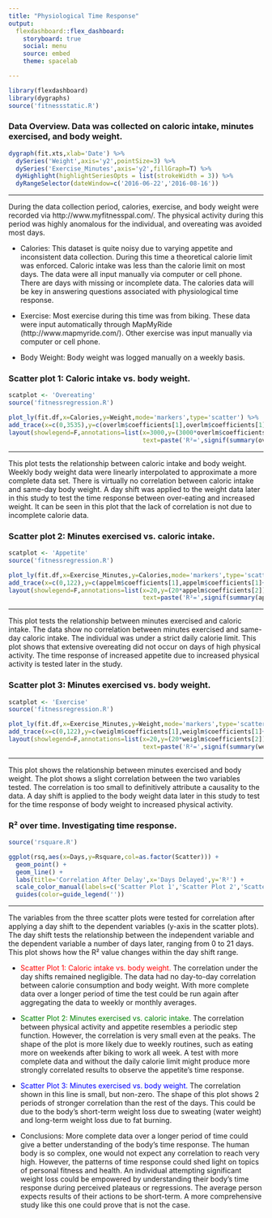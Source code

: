 ---
title: "Physiological Time Response"
output: 
  flexdashboard::flex_dashboard:
    storyboard: true
    social: menu
    source: embed
    theme: spacelab

---

```{r setup, include=FALSE}
library(flexdashboard)
library(dygraphs)
source('fitnessstatic.R')
```


### Data Overview. Data was collected on caloric intake, minutes exercised, and body weight.

```{r,echo=FALSE}
dygraph(fit.xts,xlab='Date') %>%
  dySeries('Weight',axis='y2',pointSize=3) %>%
  dySeries('Exercise_Minutes',axis='y2',fillGraph=T) %>%
  dyHighlight(highlightSeriesOpts = list(strokeWidth = 3)) %>%
  dyRangeSelector(dateWindow=c('2016-06-22','2016-08-16'))

```

***

During the data collection period, calories, exercise, and body weight were recorded via http://www.myfitnesspal.com/. The physical activity during this period was highly anomalous for the individual, and overeating was avoided most days.

- Calories: This dataset is quite noisy due to varying appetite and inconsistent data collection. During this time a theoretical calorie limit was enforced. Caloric intake was less than the calorie limit on most days. The data were all input manually via computer or cell phone. There are days with missing or incomplete data. The calories data will be key in answering questions associated with physiological time response.

- Exercise: Most exercise during this time was from biking. These data were input automatically through MapMyRide (http://www.mapmyride.com/). Other exercise was input manually via computer or cell phone.

- Body Weight: Body weight was logged manually on a weekly basis.

### Scatter plot 1: Caloric intake vs. body weight.

```{r}
scatplot <- 'Overeating'
source('fitnessregression.R')

plot_ly(fit.df,x=Calories,y=Weight,mode='markers',type='scatter') %>%
add_trace(x=c(0,3535),y=c(overlm$coefficients[1],overlm$coefficients[1]+(3535*overlm$coefficients[2]))) %>%
layout(showlegend=F,annotations=list(x=3000,y=(3000*overlm$coefficients[2])+overlm$coefficients[1],
                                     text=paste('R²=',signif(summary(overlm)$r.squared,3))),size=2)


```

***

This plot tests the relationship between caloric intake and body weight. Weekly body weight data were linearly interpolated to approximate a more complete data set. There is virtually no correlation between caloric intake and same-day body weight. A day shift was applied to the weight data later in this study to test the time response between over-eating and increased weight. It can be seen in this plot that the lack of correlation is not due to incomplete calorie data.

### Scatter plot 2: Minutes exercised vs. caloric intake.

```{r}
scatplot <- 'Appetite'
source('fitnessregression.R')

plot_ly(fit.df,x=Exercise_Minutes,y=Calories,mode='markers',type='scatter') %>%
add_trace(x=c(0,122),y=c(appelm$coefficients[1],appelm$coefficients[1]+(122*appelm$coefficients[2]))) %>%
layout(showlegend=F,annotations=list(x=20,y=(20*appelm$coefficients[2])+appelm$coefficients[1],
                                     text=paste('R²=',signif(summary(appelm)$r.squared,3))),size=2)

```

***

This plot tests the relationship between minutes exercised and caloric intake. The data show no correlation between minutes exercised and same-day caloric intake. The individual was under a strict daily calorie limit. This plot shows that extensive overeating did not occur on days of high physical activity. The time response of increased appetite due to increased physical activity is tested later in the study.

### Scatter plot 3: Minutes exercised vs. body weight.

```{r}
scatplot <- 'Exercise'
source('fitnessregression.R')

plot_ly(fit.df,x=Exercise_Minutes,y=Weight,mode='markers',type='scatter') %>%
add_trace(x=c(0,122),y=c(weiglm$coefficients[1],weiglm$coefficients[1]+(122*weiglm$coefficients[2]))) %>%
layout(showlegend=F,annotations=list(x=20,y=(20*weiglm$coefficients[2])+weiglm$coefficients[1],
                                     text=paste('R²=',signif(summary(weiglm)$r.squared,3))),size=2)
```

***

This plot shows the relationship between minutes exercised and body weight. The plot shows a slight correlation between the two variables tested. The correlation is too small to definitively attribute a causality to the data. A day shift is applied to the body weight data later in this study to test for the time response of body weight to increased physical activity.

### R² over time. Investigating time response.

```{r}
source('rsquare.R')

ggplot(rsq,aes(x=Days,y=Rsquare,col=as.factor(Scatter))) +
  geom_point() +
  geom_line() +
  labs(title='Correlation After Delay',x='Days Delayed',y='R²') +
  scale_color_manual(labels=c('Scatter Plot 1','Scatter Plot 2','Scatter Plot 3'),values=c('red','green','blue')) +
  guides(color=guide_legend(''))

```

***
The variables from the three scatter plots were tested for correlation after applying a day shift to the dependent variables (y-axis in the scatter plots). The day shift tests the relationship between the independent variable and the dependent variable a number of days later, ranging from 0 to 21 days. This plot shows how the R² value changes within the day shift range.

  - <span style="color:red">Scatter Plot 1: Caloric intake vs. body weight.</span> The correlation under the day shifts remained negligible. The data had no day-to-day correlation between calorie consumption and body weight. With more complete data over a longer period of time the test could be run again after aggregating the data to weekly or monthly averages.
  
  - <span style="color:green">Scatter Plot 2: Minutes exercised vs. caloric intake.</span> The correlation between physical activity and appetite resembles a periodic step function. However, the correlation is very small even at the peaks. The shape of the plot is more likely due to weekly routines, such as eating more on weekends after biking to work all week. A test with more complete data and without the daily calorie limit might produce more strongly correlated results to observe the appetite's time response.
  
  - <span style="color:blue">Scatter Plot 3: Minutes exercised vs. body weight.</span> The correlation shown in this line is small, but non-zero. The shape of this plot shows 2 periods of stronger correlation than the rest of the days. This could be due to the body's short-term weight loss due to sweating (water weight) and long-term weight loss due to fat burning.
  
  - Conclusions: More complete data over a longer period of time could give a better understanding of the body's time response. The human body is so complex, one would not expect any correlation to reach very high. However, the patterns of time response could shed light on topics of personal fitness and health. An individual attempting significant weight loss could be empowered by understanding their body's time response during perceived plateaus or regressions. The average person expects results of their actions to be short-term. A more comprehensive study like this one could prove that is not the case.